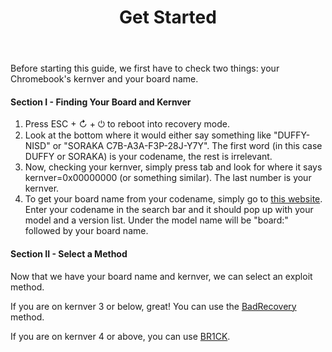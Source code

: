 ﻿---
title: "Get Started"
pagination_next: null
---

Before starting this guide, we first have to check two things: your Chromebook's kernver and your board name.

#### Section I - Finding Your Board and Kernver

1. Press ESC + ↻ + ⏻ to reboot into recovery mode.
1. Look at the bottom where it would either say something like "DUFFY-NISD" or "SORAKA C7B-A3A-F3P-28J-Y7Y". The first word (in this case DUFFY or SORAKA) is your codename, the rest is irrelevant.
1. Now, checking your kernver, simply press tab and look for where it says kernver=0x00000000 (or something similar). The last number is your kernver.
1. To get your board name from your codename, simply go to [this website](http://cros.tech/). Enter your codename in the search bar and it should pop up with your model and a version list. Under the model name will be "board:" followed by your board name.


#### Section II - Select a Method

Now that we have your board name and kernver, we can select an exploit method.

If you are on kernver 3 or below, great! You can use the [BadRecovery](exploits/badrecovery) method.

If you are on kernver 4 or above, you can use [BR1CK](http://br1ck.vercel.app/).